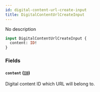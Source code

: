 ```yaml
---
id: digital-content-url-create-input
title: DigitalContentUrlCreateInput
---
```


No description

```graphql
input DigitalContentUrlCreateInput {
  content: ID!
}
```

### Fields

#### `content` ([`ID`](../../../developer/api-reference/scalars/id))

Digital content ID which URL will belong to.
